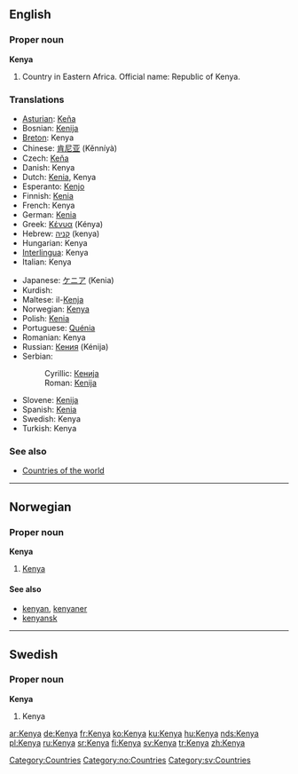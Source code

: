 ==English==

===Proper noun===
{{wikipedia}}
'''Kenya'''

# Country in Eastern Africa. Official name: Republic of Kenya.

===Translations===
{{rfc-level|Translations at L3+ (AutoFormat would have corrected level of Translations)}}
{{top}}
*[[Asturian]]: [[Keña]]
*Bosnian: [[Kenija#Bosnian|Kenija]] {{f}}
*[[Breton]]: Kenya
*Chinese: [[肯尼亚]] (Kěnníyà)
*Czech: [[Keňa]] {{f}}
*Danish: Kenya
*Dutch: [[Kenia]], Kenya
*Esperanto: [[Kenjo]]
*Finnish: [[Kenia]]
*French: Kenya
*German: [[Kenia]]
*Greek: [[Κένυα]] (Kénya) {{f}}
*Hebrew: [[קניה]] (kenya)
*Hungarian: Kenya
*[[Interlingua]]: Kenya
*Italian: Kenya
{{mid}}
*Japanese: [[ケニア]] (Kenia)
*Kurdish: {{KUchar|[[کینیا]]}}
*Maltese: il-[[Kenja]]
*Norwegian: [[#Norwegian|Kenya]]
*Polish: [[Kenia]] {{f}}
*Portuguese: [[Quénia]] {{f}}
*Romanian: Kenya {{f}}
*Russian: [[Кения]] (Kénija) {{f}}
*Serbian:
*:Cyrillic: [[Кенија#Serbian|Кенија]] {{f}}
*:Roman: [[Kenija#Serbian|Kenija]] {{f}}
*Slovene: [[Kenija]] {{f}}
*Spanish: [[Kenia]] {{f}}
*Swedish: Kenya
*Turkish: Kenya
{{bottom}}

===See also===
* [[Countries of the world]]

[[Category:Countries]]

----

==Norwegian==

===Proper noun===
'''Kenya'''

# [[#English|Kenya]]

====See also====
*[[kenyan]], [[kenyaner]]
*[[kenyansk]]

[[Category:no:Countries]]

----

==Swedish==

===Proper noun===
'''Kenya'''

# Kenya

[[Category:sv:Countries]]

[[ar:Kenya]]
[[de:Kenya]]
[[fr:Kenya]]
[[ko:Kenya]]
[[ku:Kenya]]
[[hu:Kenya]]
[[nds:Kenya]]
[[pl:Kenya]]
[[ru:Kenya]]
[[sr:Kenya]]
[[fi:Kenya]]
[[sv:Kenya]]
[[tr:Kenya]]
[[zh:Kenya]]